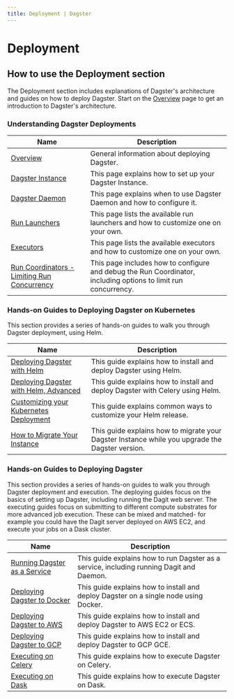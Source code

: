 ```yaml
---
title: Deployment | Dagster
---
```


# Deployment

## How to use the Deployment section

The Deployment section includes explanations of Dagster's architecture and guides on how to deploy Dagster. Start on the [Overview](/deployment/overview) page to get an introduction to Dagster's architecture.

### Understanding Dagster Deployments

| Name                                                                       | Description                                                                                                    |
| -------------------------------------------------------------------------- | -------------------------------------------------------------------------------------------------------------- |
| [Overview](/deployment/overview)                                           | General information about deploying Dagster.                                                                   |
| [Dagster Instance](/deployment/dagster-instance)                           | This page explains how to set up your Dagster Instance.                                                        |
| [Dagster Daemon](/deployment/dagster-daemon)                               | This page explains when to use Dagster Daemon and how to configure it.                                         |
| [Run Launchers](/deployment/run-launcher)                                  | This page lists the available run launchers and how to customize one on your own.                              |
| [Executors](/deployment/executors)                                         | This page lists the available executors and how to customize one on your own.                                  |
| [Run Coordinators - Limiting Run Concurrency](/deployment/run-coordinator) | This page includes how to configure and debug the Run Coordinator, including options to limit run concurrency. |

### Hands-on Guides to Deploying Dagster on Kubernetes

This section provides a series of hands-on guides to walk you through Dagster deployment, using Helm.

| Name                                                                                                | Description                                                                                     |
| --------------------------------------------------------------------------------------------------- | ----------------------------------------------------------------------------------------------- |
| [Deploying Dagster with Helm](/deployment/guides/kubernetes/deploying-with-helm)                    | This guide explains how to install and deploy Dagster using Helm.                               |
| [Deploying Dagster with Helm, Advanced](/deployment/guides/kubernetes/deploying-with-helm-advanced) | This guide explains how to install and deploy Dagster with Celery using Helm.                   |
| [Customizing your Kubernetes Deployment](/deployment/guides/kubernetes/customizing-your-deployment) | This guide explains common ways to customize your Helm release.                                 |
| [How to Migrate Your Instance](/deployment/guides/kubernetes/how-to-migrate-your-instance)          | This guide explains how to migrate your Dagster Instance while you upgrade the Dagster version. |

### Hands-on Guides to Deploying Dagster

This section provides a series of hands-on guides to walk you through Dagster deployment and execution. The deploying guides focus on the basics of setting up Dagster, including running the Dagit web server. The executing guides focus on submitting to different compute substrates for more advanced job execution. These can be mixed and matched- for example you could have the Dagit server deployed on AWS EC2, and execute your jobs on a Dask cluster.

| Name                                                       | Description                                                                              |
| ---------------------------------------------------------- | ---------------------------------------------------------------------------------------- |
| [Running Dagster as a Service](/deployment/guides/service) | This guide explains how to run Dagster as a service, including running Dagit and Daemon. |
| [Deploying Dagster to Docker](/deployment/guides/docker)   | This guide explains how to install and deploy Dagster on a single node using Docker.     |
| [Deploying Dagster to AWS](/deployment/guides/aws)         | This guide explains how to install and deploy Dagster to AWS EC2 or ECS.                 |
| [Deploying Dagster to GCP](/deployment/guides/gcp)         | This guide explains how to install and deploy Dagster to GCP GCE.                        |
| [Executing on Celery](/deployment/guides/celery)           | This guide explains how to execute Dagster on Celery.                                    |
| [Executing on Dask](/deployment/guides/dask)               | This guide explains how to execute Dagster on Dask.                                      |
